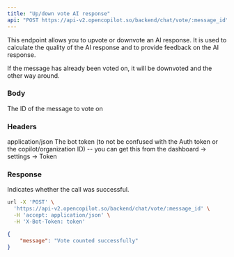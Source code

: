 ```yaml
---
title: "Up/down vote AI response"
api: "POST https://api-v2.opencopilot.so/backend/chat/vote/:message_id"
---
```



This endpoint allows you to upvote or downvote an AI response. It is used to calculate the quality of the AI response and to provide feedback on the AI response.

If the message has already been voted on, it will be downvoted and the other way around.


### Body

<ParamField path="message_id" type="integer">
  The ID of the message to vote on
</ParamField>

### Headers

<ParamField path="header" name="Accept" type="string">
  application/json
</ParamField>

<ParamField path="header" name="X-Bot-Token" type="string">
  The bot token (to not be confused with the Auth token or the copilot/organization ID) -- you can get this from the dashboard -> settings -> Token
</ParamField>

### Response

<ResponseField name="message" type="string">
  Indicates whether the call was successful.
</ResponseField>

<RequestExample>

```bash Example Request
url -X 'POST' \
  'https://api-v2.opencopilot.so/backend/chat/vote/:message_id' \
  -H 'accept: application/json' \
  -H 'X-Bot-Token: token'
```

</RequestExample>

<ResponseExample>

```json Response
{
    "message": "Vote counted successfully"
}
```

</ResponseExample>
